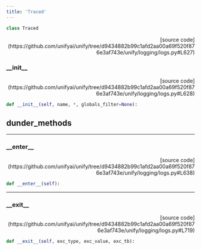 ```yaml
---
title: 'Traced'
---
```


```python
class Traced
```

<p align="right">[source code](https://github.com/unifyai/unify/tree/d9434882b99c1afd2aa00a69f520f876e3af743e/unify/logging/logs.py#L627)</p>



### \_\_init\_\_

<p align="right">[source code](https://github.com/unifyai/unify/tree/d9434882b99c1afd2aa00a69f520f876e3af743e/unify/logging/logs.py#L628)</p>

```python
def __init__(self, name, *, globals_filter=None):
```



## dunder_methods

---

### \_\_enter\_\_

<p align="right">[source code](https://github.com/unifyai/unify/tree/d9434882b99c1afd2aa00a69f520f876e3af743e/unify/logging/logs.py#L638)</p>

```python
def __enter__(self):
```



---

### \_\_exit\_\_

<p align="right">[source code](https://github.com/unifyai/unify/tree/d9434882b99c1afd2aa00a69f520f876e3af743e/unify/logging/logs.py#L719)</p>

```python
def __exit__(self, exc_type, exc_value, exc_tb):
```

